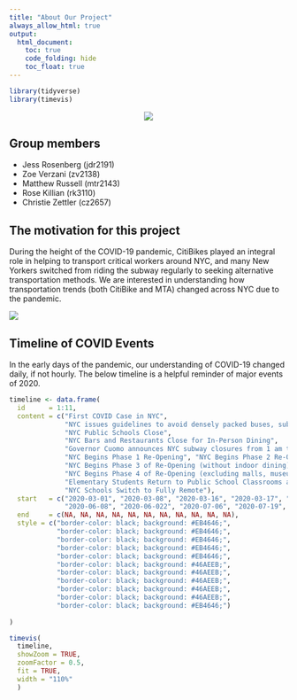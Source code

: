 ```yaml
---
title: "About Our Project"
always_allow_html: true
output: 
  html_document:
    toc: true
    code_folding: hide
    toc_float: true
---
```


```r
library(tidyverse)
library(timevis)
```

<center>

![](1280px-Citi_Bike_logo Small.jpeg)

</center>

## Group members 
* Jess Rosenberg (jdr2191)
* Zoe Verzani (zv2138)
* Matthew Russell (mtr2143)
* Rose Killian (rk3110)
* Christie Zettler (cz2657)

## The motivation for this project
During the height of the COVID-19 pandemic, CitiBikes played an integral role in helping to transport critical workers around NYC, and many New Yorkers switched from riding the subway regularly to seeking alternative transportation methods. We are interested in understanding how transportation trends (both CitiBike and MTA) changed across NYC due to the pandemic. 

![](ezgif.com-gif-maker.gif)



## Timeline of COVID Events

In the early days of the pandemic, our understanding of COVID-19 changed daily, if not hourly. The below timeline is a helpful reminder of major events of 2020. 

```r
timeline <- data.frame(
  id      = 1:11,
  content = c("First COVID Case in NYC", 
              "NYC issues guidelines to avoid densely packed buses, subways, or trains",
              "NYC Public Schools Close", 
              "NYC Bars and Restaurants Close for In-Person Dining",
              "Governor Cuomo announces NYC subway closures from 1 am to 5 am", 
              "NYC Begins Phase 1 Re-Opening", "NYC Begins Phase 2 Re-Opening",
              "NYC Begins Phase 3 of Re-Opening (without indoor dining)",
              "NYC Begins Phase 4 of Re-Opening (excluding malls, museums, and indoor dining/bars)",
              "Elementary Students Return to Public School Classrooms across NYC",
              "NYC Schools Switch to Fully Remote"),
  start   = c("2020-03-01", "2020-03-08", "2020-03-16", "2020-03-17", "2020-04-30",
              "2020-06-08", "2020-06-022", "2020-07-06", "2020-07-19", "2020-09-29", "2020-11-19"),
  end     = c(NA, NA, NA, NA, NA, NA, NA, NA, NA, NA, NA),
  style = c("border-color: black; background: #EB4646;", 
            "border-color: black; background: #EB4646;", 
            "border-color: black; background: #EB4646;", 
            "border-color: black; background: #EB4646;", 
            "border-color: black; background: #EB4646;", 
            "border-color: black; background: #46AEEB;", 
            "border-color: black; background: #46AEEB;", 
            "border-color: black; background: #46AEEB;", 
            "border-color: black; background: #46AEEB;", 
            "border-color: black; background: #46AEEB;", 
            "border-color: black; background: #EB4646;")
  
)

timevis(
  timeline,
  showZoom = TRUE,
  zoomFactor = 0.5,
  fit = TRUE,
  width = "110%"
  )
```
